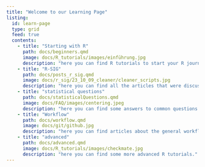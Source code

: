 ```yaml
---
title: "Welcome to our Learning Page"
listing:
  id: learn-page
  type: grid
  feed: true
  contents:
    - title: "Starting with R"
      path: docs/beginners.qmd
      image: docs/R_tutorials/images/einführung.jpg
      description: "here you can find R tutorials to start your R journey."
    - title: "R-SIG"
      path: docs/posts_r_sig.qmd
      image: docs/r_sig/23_10_09_cleaner/cleaner_scripts.jpg
      description: "here you can find all the articles that were discussed in R-SIG."
    - title: "statistical questions"
      path: docs/statisticalQuestions.qmd
      image: docs/FAQ/images/centering.jpeg
      description: "here you can find some answers to common questions about statistics or our r-packages." 
    - title: "Workflow"
      path: docs/workflow.qmd
      image: docs/git/github.jpg
      description: "here you can find articles about the general workflow when working with RStudio or Github."
    - title: "advanced"
      path: docs/advanced.qmd
      image: docs/R_tutorials/images/checkmate.jpg
      description: "here you can find some more advanced R tutorials."
---
```


::: {learn-page}
:::

